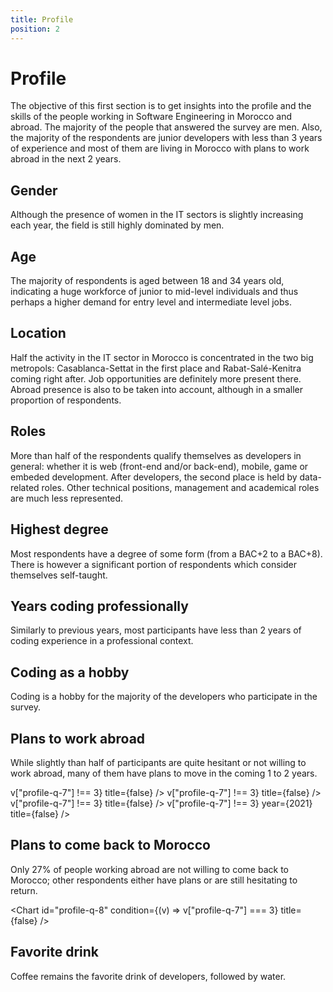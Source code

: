 ```yaml
---
title: Profile
position: 2
---
```


# Profile

The objective of this first section is to get insights into the profile and the skills of the people working in Software Engineering in Morocco and abroad. The majority of the people that answered the survey are men. Also, the majority of the respondents are junior developers with less than 3 years of experience and most of them are living in Morocco with plans to work abroad in the next 2 years.

## Gender

Although the presence of women in the IT sectors is slightly increasing each year, the field is still highly dominated by men.

<Chart id="profile-q-0" pie title={false} />

## Age

The majority of respondents is aged between 18 and 34 years old, indicating a huge workforce of junior to mid-level individuals and thus perhaps a higher demand for entry level and intermediate level jobs.

<Chart id="profile-q-1" title={false} />

## Location

Half the activity in the IT sector in Morocco is concentrated in the two big metropols: Casablanca-Settat in the first place and Rabat-Salé-Kenitra coming right after. Job opportunities are definitely more present there. 
Abroad presence is also to be taken into account, although in a smaller proportion of respondents.

<Chart id="profile-q-2" title={false} />

## Roles

More than half of the respondents qualify themselves as developers in general: whether it is web (front-end and/or back-end), mobile, game or embeded development.
After developers, the second place is held by data-related roles.
Other technical positions, management and academical roles are much less represented.

<Chart id="profile-q-3" title={false} />

## Highest degree

Most respondents have a degree of some form (from a BAC+2 to a BAC+8).
There is however a significant portion of respondents which consider themselves self-taught.

<Chart id="profile-q-4" pie title={false} />

## Years coding professionally

Similarly to previous years, most participants have less than 2 years of coding experience in a professional context.

<Chart id="profile-q-5" title={false} />

## Coding as a hobby

Coding is a hobby for the majority of the developers who participate in the survey.

<Chart id="profile-q-6" title={false} />

## Plans to work abroad

While slightly than half of participants are quite hesitant or not willing to work abroad, many of them have plans to move in the coming 1 to 2 years.

<Tabs>
  <TabItem title="2024">
    <Chart
      id="profile-q-7"
      year={2024}
      condition={(v) => v["profile-q-7"] !== 3}
      title={false}
    />
  </TabItem>
  <TabItem title="2023">
    <Chart
      id="profile-q-7"
      year={2023}
      condition={(v) => v["profile-q-7"] !== 3}
      title={false}
    />
  </TabItem>
  <TabItem title="2022">
    <Chart
      id="profile-q-7"
      year={2022}
      condition={(v) => v["profile-q-7"] !== 3}
      title={false}
    />
  </TabItem>
  <TabItem title="2021">
    <Chart
      id="profile-q-7"
      condition={(v) => v["profile-q-7"] !== 3}
      year={2021}
      title={false}
    />
  </TabItem>
</Tabs>

## Plans to come back to Morocco

Only 27% of people working abroad are not willing to come back to Morocco; other respondents either have plans or are still hesitating to return.

<Chart
  id="profile-q-8"
  condition={(v) => v["profile-q-7"] === 3}
  title={false}
/>

## Favorite drink

Coffee remains the favorite drink of developers, followed by water.

<Chart id="profile-q-9" title={false} />

